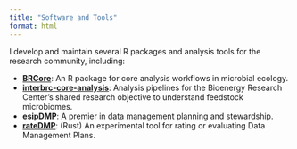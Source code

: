 ```yaml
---
title: "Software and Tools"
format: html
---
```


I develop and maintain several R packages and analysis tools for the research community, including:

- [**BRCore**](https://github.com/germs-lab/BRCore): An R package for core analysis workflows in microbial ecology.
- [**interbrc-core-analysis**](https://github.com/germs-lab/interbrc-core-analysis): Analysis pipelines for the Bioenergy Research Center's shared research objective to understand feedstock microbiomes.
- [**esipDMP**](https://github.com/ESIPFed/esipDMP): A premier in data management planning and stewardship.
- [**rateDMP**](https://github.com/jibarozzo/rateDMP): (Rust) An experimental tool for rating or evaluating Data Management Plans.